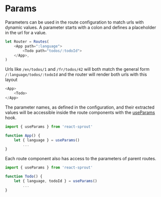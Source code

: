 # Params

Parameters can be used in the route configuration to match urls with dynamic values.
A parameter starts with a colon and defines a placeholder in the url for a value.

```javascript
let Router = Routes(
	<App path=":language">
		<Todo path="todos/:todoId">
	</App>,
)
```

Urls like `/en/todos/1` and `/fr/todos/42` will both match the general form `/:language/todos/:todoId` and the router will render both urls with this layout

```javascript
<App>
	<Todo>
</App>
```

The parameter names, as defined in the configuration, and their extracted values will be accessible inside the route components with the [useParams](/hooks/use-params) hook.

```javascript
import { useParams } from 'react-sprout'

function App() {
	let { language } = useParams()
		...
}
```

Each route component also has access to the parameters of parent routes.

```javascript
import { useParams } from 'react-sprout'

function Todo() {
	let { language, todoId } = useParams()
		...
}
```
